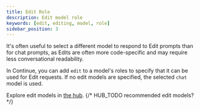 ```yaml
---
title: Edit Role
description: Edit model role
keywords: [edit, editing, model, role]
sidebar_position: 3
---
```



It's often useful to select a different model to respond to Edit prompts than for chat prompts, as Edits are often more code-specific and may require less conversational readability.

In Continue, you can add `edit` to a model's roles to specify that it can be used for Edit requests. If no edit models are specified, the selected `chat` model is used.

Explore edit models in [the hub](https://hub.continue.dev/explore/models?roles=edit).
{/* HUB_TODO recommended edit models? */}
